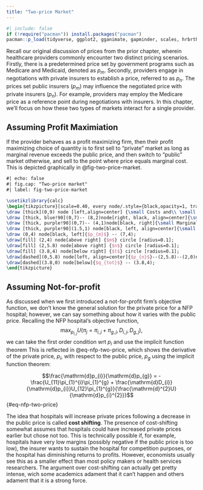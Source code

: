```yaml
---
title: "Two-price Market"
---
```


```r
#| include: false
if (!require("pacman")) install.packages("pacman")
pacman::p_load(tidyverse, ggplot2, gganimate, gapminder, scales, hrbrthemes, OECD, here, png, gifski, magick, pdftools)
```

Recall our original discussion of prices from the prior chapter, wherein healthcare providers commonly encounter two distinct pricing scenarios. Firstly, there is a predetermined price set by government programs such as Medicare and Medicaid, denoted as $p_m$. Secondly, providers engage in negotiations with private insurers to establish a price, referred to as $p_n$. The prices set public insurers ($p_m$) may influence the negotiated price with private insurers ($p_n$). For example, providers may employ the Medicare price as a reference point during negotiations with insurers. In this chapter, we'll focus on how these two types of markets interact for a single provider.


## Assuming Profit Maximiation

If the provider behaves as a profit maximizing firm, then their profit maximizing choice of quantity is to first sell to "private" market as long as marginal revenue exceeds the public price, and then switch to "public" market otherwise, and sell to the point where price equals marginal cost. This is depicted graphically in @fig-two-price-market.


```tikz
#| echo: false
#| fig.cap: "Two-price market"
#| label: fig-two-price-market

\usetikzlibrary{calc}
\begin{tikzpicture}[scale=0.40, every node/.style={black,opacity=1, transform shape}]
\draw [thick](0,9) node [left,align=center] {\small Costs and\\ \small Revenue} -- (0,0) node [below left] {$0$} -- (10,0) node [below, align=center] {\small Quantity};
\draw [thick, blue!90](0,7)-- (8,2)node[right, black, align=center]{\small Demand};
\draw [thick, purple!90](0,7)-- (4,1)node[black, right]{\small Marginal Revenue};
\draw [thick, purple!90](1.5,1) node[black, left, align=center]{\small Marginal \\cost}--(5.75, 6.5);
\draw (0,4) node[black, left]{$p_{m}$} -- (7,4);
\draw[fill] (2,4) node[above right] {$m$} circle [radius=0.1];
\draw[fill] (2,5.8) node[above right] {$n$} circle [radius=0.1];
\draw[fill] (3.8,4) node[below right] {$t$} circle [radius=0.1];
\draw[dashed](0,5.8) node[left, align=center]{$p_{n}$}--(2,5.8)--(2,0)node[below]{$q^{n}$};
\draw[dashed](3.8,0) node[below]{$q_{tot}$} -- (3.8,4);
\end{tikzpicture}
```


## Assuming Not-for-profit 

As discussed when we first introduced a not-for-profit firm's objective function, we don't know the general solution for the private price for a NFP hospital; however, we can say something about how it varies with the public price. Recalling the NFP hospital's objective function, $$\max_{p_{i,j}} U\left( \pi_{j} = \pi_{i,j} + \pi_{g,j},D_{i,j}, D_{g,j} \right),$$ we can take the first order condition wrt $p_{i}$ and use the implicit function theorem This is reflected in @eq-nfp-two-price, which shows the derivative of the private price, $p_{i}$, with respect to the public price, $p_{g}$ using the implicit function theorem:

$$\frac{\mathrm{d}p_{i}}{\mathrm{d}p_{g}} = - \frac{U_{11}\pi_{1}^{i}\pi_{1}^{g} + \frac{\mathrm{d}D_{i}}{\mathrm{d}p_{i}}U_{12}\pi_{1}^{g}}{\frac{\mathrm{d}^{2}U}{\mathrm{d}p_{i}^{2}}}$$ {#eq-nfp-two-price}


The idea that hospitals will increase private prices following a decrease in the public price is called **cost shifting**. The presence of cost-shifting somewhat assumes that hospitals could have increased private prices earlier but chose not too. This is technically possible if, for example, hospitals have very low margins (possibly negative if the public price is too low), the insurer wants to sustain the hospital for competition purposes, or the hospital has diminishing returns to profits. However, economists usually see this as a smaller effect than most policy makers or health services researchers. The argument over cost-shifting can actually get pretty intense, wich some academics adament that it can't happen and others adament that it is a strong force.